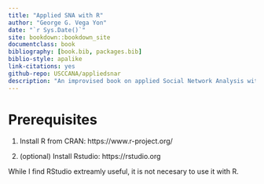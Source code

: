 ```yaml
--- 
title: "Applied SNA with R"
author: "George G. Vega Yon"
date: "`r Sys.Date()`"
site: bookdown::bookdown_site
documentclass: book
bibliography: [book.bib, packages.bib]
biblio-style: apalike
link-citations: yes
github-repo: USCCANA/appliedsnar
description: "An improvised book on applied Social Network Analysis with R, this is(will be) a compilation of the materials presented in this series of workshop hosted by USC's Center for Applied Network Analysis (CANA)"
---
```


# Prerequisites

1.  Install R from CRAN: https://www.r-project.org/

2.  (optional) Install Rstudio: https://rstudio.org

While I find RStudio extreamly useful, it is not necesary to use it with R.
